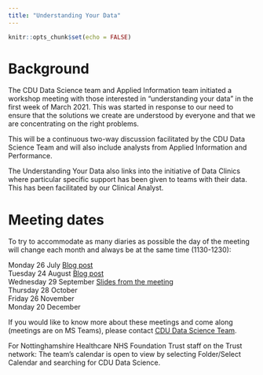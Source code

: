 ```yaml
---
title: "Understanding Your Data"
---
```


```r
knitr::opts_chunk$set(echo = FALSE)
```

# Background

The CDU Data Science team and Applied Information team initiated a workshop meeting with those interested in "understanding your data" in the first week of March 2021. This was started in response to our need to ensure that the solutions we create are understood by everyone and that we are concentrating on the right problems.

This will be a continuous two-way discussion facilitated by the CDU Data Science Team and will also include analysts from Applied Information and Performance. 

The Understanding Your Data also links into the initiative of Data Clinics where particular specific support has been given to teams with their data. This has been facilitated by our Clinical Analyst.

# Meeting dates

To try to accommodate as many diaries as possible the day of the meeting will change each month and always be at the same time (1130-1230):

Monday 26 July [Blog post](https://cdu-data-science-team.github.io/understanding-your-data/posts/2021-07-28-collecting-data-and-reporting-through-mhsds/)
</br>Tuesday 24 August [Blog post](https://cdu-data-science-team.github.io/understanding-your-data/posts/2021-08-24-dashboards-and-reports/)
</br>Wednesday 29 September [Slides from the meeting](https://cdu-data-science-team.github.io/presentations/2021-09-29%20UYD%20spreadsheet%20accessibility/UYD-Spreadsheet-Accessibility.html#1)
</br>Thursday 28 October 
</br>Friday 26 November 
</br>Monday 20 December 

If you would like to know more about these meetings and come along (meetings are on MS Teams), please contact [CDU Data Science Team](mailto:cdudatascience@nottshc.nhs.uk).

For Nottinghamshire Healthcare NHS Foundation Trust staff on the Trust network: The team's calendar is open to view by selecting Folder/Select Calendar and searching for CDU Data Science. 
